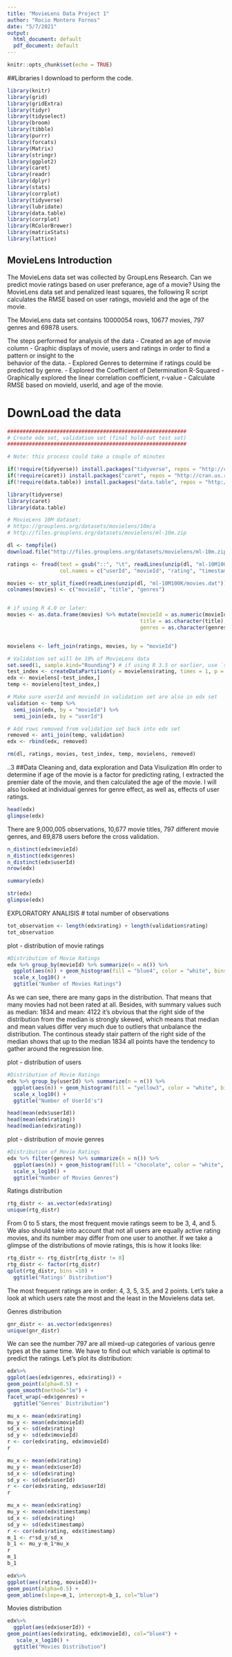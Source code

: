 ```yaml
---
title: "MovieLens Data Project 1"
author: "Rocio Montero Fornos"
date: "5/7/2021"
output:
  html_document: default
  pdf_document: default
---
```


```r
knitr::opts_chunk$set(echo = TRUE)
```

##Libraries I download to perform the code.

```r
library(knitr)
library(grid)
library(gridExtra)
library(tidyr)
library(tidyselect)
library(broom)
library(tibble)
library(purrr)
library(forcats)
library(Matrix)
library(stringr)
library(ggplot2)
library(caret)
library(readr)
library(dplyr)
library(stats)
library(corrplot)
library(tidyverse)
library(lubridate)
library(data.table)
library(corrplot)
library(RColorBrewer)
library(matrixStats)
library(lattice)
```


## MovieLens Introduction
The MovieLens data set was collected by GroupLens Research. 
Can we predict movie ratings based on user preferance, age of a movie?  Using the MovieLens data set and penalized least squares, the following R script calculates the RMSE based on user ratings, movieId and the age of the movie.

The MovieLens data set contains 10000054 rows, 10677 movies, 797 genres and 69878 users.

The steps performed for analysis of the data 
- Created an age of movie column
- Graphic displays of movie, users and ratings in order to find a pattern or insight to the   
  behavior of the data.
- Explored Genres to determine if ratings could be predicted by genre.
- Explored the Coefficient of Determination R-Squared
- Graphically explored the linear correlation coefficient, r-value
- Calculate RMSE based on movieId, userId, and age of the movie.

# DownLoad the data
```r
##########################################################
# Create edx set, validation set (final hold-out test set)
##########################################################

# Note: this process could take a couple of minutes

if(!require(tidyverse)) install.packages("tidyverse", repos = "http://cran.us.r-project.org")
if(!require(caret)) install.packages("caret", repos = "http://cran.us.r-project.org")
if(!require(data.table)) install.packages("data.table", repos = "http://cran.us.r-project.org")

library(tidyverse)
library(caret)
library(data.table)

# MovieLens 10M dataset:
# https://grouplens.org/datasets/movielens/10m/a
# http://files.grouplens.org/datasets/movielens/ml-10m.zip

dl <- tempfile()
download.file("http://files.grouplens.org/datasets/movielens/ml-10m.zip", dl)

ratings <- fread(text = gsub("::", "\t", readLines(unzip(dl, "ml-10M100K/ratings.dat"))),
                 col.names = c("userId", "movieId", "rating", "timestamp"))

movies <- str_split_fixed(readLines(unzip(dl, "ml-10M100K/movies.dat")), "\\::", 3)
colnames(movies) <- c("movieId", "title", "genres")


# if using R 4.0 or later:
movies <- as.data.frame(movies) %>% mutate(movieId = as.numeric(movieId),
                                           title = as.character(title),
                                           genres = as.character(genres))


movielens <- left_join(ratings, movies, by = "movieId")

# Validation set will be 10% of MovieLens data
set.seed(1, sample.kind="Rounding") # if using R 3.5 or earlier, use `set.seed(1)`
test_index <- createDataPartition(y = movielens$rating, times = 1, p = 0.1, list = FALSE)
edx <- movielens[-test_index,]
temp <- movielens[test_index,]

# Make sure userId and movieId in validation set are also in edx set
validation <- temp %>% 
  semi_join(edx, by = "movieId") %>%
  semi_join(edx, by = "userId")

# Add rows removed from validation set back into edx set
removed <- anti_join(temp, validation)
edx <- rbind(edx, removed)

rm(dl, ratings, movies, test_index, temp, movielens, removed)

```

..3
##Data Cleaning and, data exploration and Data Visulization
#In order to determine if age of the movie is a factor for predicting rating, I extracted the premier date of the movie, and then calculated the age of the movie.  I will also looked at individual genres for genre effect, as well as, effects of user ratings.

```r
head(edx)
glimpse(edx)
```

There are 9,000,005 observations, 10,677 movie titles, 797 different movie genres, and 69,878 users before the cross validation.

```r
n_distinct(edx$movieId)
n_distinct(edx$genres)
n_distinct(edx$userId)
nrow(edx)
```


```r
summary(edx)
```



```r
str(edx)
glimpse(edx)
```

EXPLORATORY ANALISIS
# total number of observations
```r
tot_observation <- length(edx$rating) + length(validation$rating) 
tot_observation
```

plot - distribution of movie ratings
```r
#Distribution of Movie Ratings
edx %>% group_by(movieId) %>% summarize(n = n()) %>%
  ggplot(aes(n)) + geom_histogram(fill = "blue4", color = "white", bins = 25) +
  scale_x_log10() +
  ggtitle("Number of Movies Ratings")
```
As we can see, there are many gaps in the distribution. That means that many movies had not been rated at all. Besides, with summary values such as median: 1834 and mean: 4122 it's obvious that the right side of the distribution from the median is strongly skewed, which means that median and mean values differ very much due to outliers that unbalance the distribution. The continous steady stair pattern of the right side of the median shows that up to the median 1834 all points have the tendency to gather around the regression line.


plot - distribution of users
```r
#Distribution of Movie Ratings
edx %>% group_by(userId) %>% summarize(n = n()) %>%
  ggplot(aes(n)) + geom_histogram(fill = "yellow3", color = "white", bins = 25) +
  scale_x_log10() +
  ggtitle("Number of UserId's")
```



```r
head(mean(edx$userId))
head(mean(edx$rating))
head(median(edx$rating))
```


plot - distribution of movie genres
```r
#Distribution of Movie Ratings
edx %>% filter(genres) %>% summarize(n = n()) %>%
  ggplot(aes(n)) + geom_histogram(fill = "chocolate", color = "white", bins = 25) +
  scale_x_log10() +
  ggtitle("Number of Movies Genres")
```

Ratings distribution
```r
rtg_distr <- as.vector(edx$rating)
unique(rtg_distr) 
```

From 0 to 5 stars, the most frequent movie ratings seem to be 3, 4, and 5. We also should take into account that not all users are equally active rating movies, and its number may differ from one user to another. If we take a glimpse of the distributions of movie ratings, this is how it looks like:

```r
rtg_distr <- rtg_distr[rtg_distr != 0]
rtg_distr <- factor(rtg_distr)
qplot(rtg_distr, bins =10) +
  ggtitle("Ratings' Distribution")
```

The most frequent ratings are in order: 4, 3, 5, 3.5, and 2 points. Let's take a look at which users rate the most and the least in the Movielens data set.

Genres distribution
```r
gnr_distr <- as.vector(edx$genres)
unique(gnr_distr)
```
We can see the number 797 are all mixed-up categories of various genre types at the same time. We have to find out which variable is optimal to predict the ratings. Let's plot its distribution:

```r
edx%>%
ggplot(aes(edx$genres, edx$rating)) +
geom_point(alpha=0.5) +
geom_smooth(method="lm") +
facet_wrap(~edx$genres) +
  ggtitle("Genres' Distribution")
```


```r
mu_x <- mean(edx$rating)
mu_y <- mean(edx$movieId)
sd_x <- sd(edx$rating)
sd_y <- sd(edx$movieId)
r <- cor(edx$rating, edx$movieId)
r
```


```r
mu_x <- mean(edx$rating)
mu_y <- mean(edx$userId)
sd_x <- sd(edx$rating)
sd_y <- sd(edx$userId)
r <- cor(edx$rating, edx$userId)
r
```


```r
mu_x <- mean(edx$rating)
mu_y <- mean(edx$timestamp)
sd_x <- sd(edx$rating)
sd_y <- sd(edx$timestamp)
r <- cor(edx$rating, edx$timestamp)
m_1 <- r*sd_y/sd_x
b_1 <- mu_y-m_1*mu_x
r
m_1
b_1
```


```r
edx%>%
ggplot(aes(rating, movieId))+
geom_point(alpha=0.5) +
geom_abline(slope=m_1, intercept=b_1, col="blue")
```


Movies distribution

```r
edx%>%
  ggplot(aes(edx$userId)) +
geom_point(aes(edx$rating, edx$movieId), col="blue4") +
   scale_x_log10() +
  ggtitle("Movies Distribution")
```







